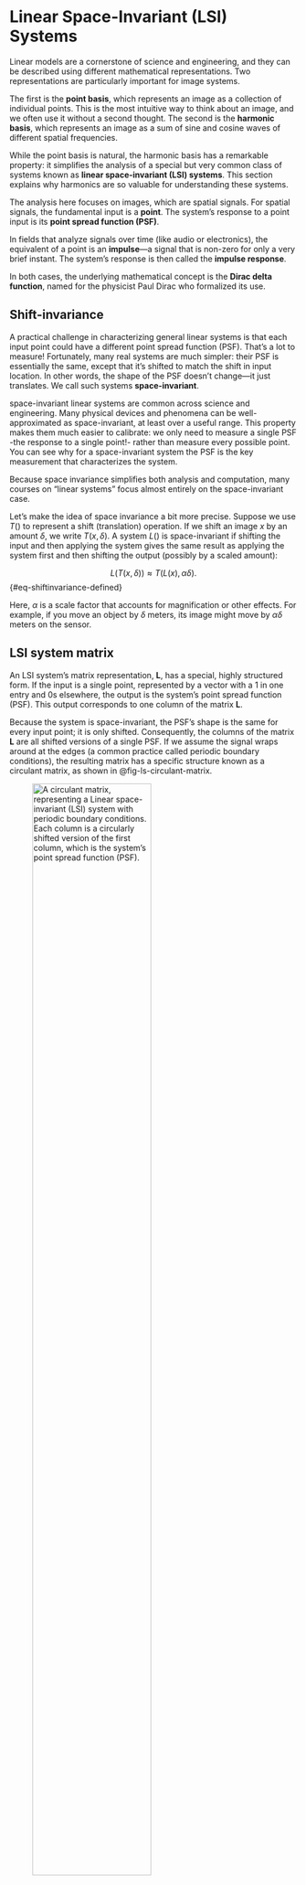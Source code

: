 # Linear Space-Invariant (LSI) Systems {#sec-appendix-spaceinvariance}
Linear models are a cornerstone of science and engineering, and they can be described using different mathematical representations. Two representations are particularly important for image systems.

The first is the **point basis**, which represents an image as a collection of individual points. This is the most intuitive way to think about an image, and we often use it without a second thought. The second is the **harmonic basis**, which represents an image as a sum of sine and cosine waves of different spatial frequencies.

While the point basis is natural, the harmonic basis has a remarkable property: it simplifies the analysis of a special but very common class of systems known as **linear space-invariant (LSI) systems**. This section explains why harmonics are so valuable for understanding these systems.

::: {.callout-note title="Point vs. Impulse"}
The analysis here focuses on images, which are spatial signals. For spatial signals, the fundamental input is a **point**. The system's response to a point input is its **point spread function (PSF)**.

In fields that analyze signals over time (like audio or electronics), the equivalent of a point is an **impulse**—a signal that is non-zero for only a very brief instant. The system's response is then called the **impulse response**.

In both cases, the underlying mathematical concept is the **Dirac delta function**, named for the physicist Paul Dirac who formalized its use.
:::

## Shift-invariance  {#sec-ls-shiftinvariance}
A practical challenge in characterizing general linear systems is that each input point could have a different point spread function (PSF). That’s a lot to measure! Fortunately, many real systems are much simpler: their PSF is essentially the same, except that it’s shifted to match the shift in input location. In other words, the shape of the PSF doesn’t change—it just translates. We call such systems **space-invariant**.

space-invariant linear systems are common across science and engineering. Many physical devices and phenomena can be well-approximated as space-invariant, at least over a useful range. This property makes them much easier to calibrate: we only need to measure a single PSF -the response to a single point!- rather than measure every possible point. You can see why for a space-invariant system the PSF is the key measurement that characterizes the system. 

Because space invariance simplifies both analysis and computation, many courses on “linear systems” focus almost entirely on the space-invariant case.

::: {.callout-note title="space invariance notation" collapse="true"}
Let’s make the idea of space invariance a bit more precise. Suppose we use $T()$ to represent a shift (translation) operation. If we shift an image $x$ by an amount $\delta$, we write $T(x, \delta)$. A system $L()$ is space-invariant if shifting the input and then applying the system gives the same result as applying the system first and then shifting the output (possibly by a scaled amount):

$$
L(T(x, \delta)) \approx T(L(x), \alpha \delta).
$$ {#eq-shiftinvariance-defined}

Here, $\alpha$ is a scale factor that accounts for magnification or other effects. For example, if you move an object by $\delta$ meters, its image might move by $\alpha \delta$ meters on the sensor.
:::

## LSI system matrix
An LSI system's matrix representation, $\mathbf{L}$, has a special, highly structured form. If the input is a single point, represented by a vector with a 1 in one entry and 0s elsewhere, the output is the system's point spread function (PSF). This output corresponds to one column of the matrix $\mathbf{L}$.

Because the system is space-invariant, the PSF's shape is the same for every input point; it is only shifted. Consequently, the columns of the matrix $\mathbf{L}$ are all shifted versions of a single PSF. If we assume the signal wraps around at the edges (a common practice called periodic boundary conditions), the resulting matrix has a specific structure known as a circulant matrix, as shown in @fig-ls-circulant-matrix.

![A circulant matrix, representing a Linear space-invariant (LSI) system with periodic boundary conditions. Each column is a circularly shifted version of the first column, which is the system's point spread function (PSF).](images/linearsystems/circulant-matrix.png){#fig-ls-circulant-matrix width=70%}

For computer simulations, there are many details to keep track of, especially issues relating to the edge and wrapping. For example, we often treat the point spread functions as 'circular', so when a value shifts below the bottom of the matrix, we do not throw it away but we copy it into the missing entry at the top of the column. In @fig-ls-circulant-matrix, the edges of the point spread are all zero, and that made the diagram simpler. 

Have a good look at @fig-ls-circulant-matrix. Feel how simple an LSI system matrix is compared to a general linear system (@sec-ls-matrix-tableau). Linear systems in general are great to work with.  If you are working with an LSI, you are particularly fortunate.  The next section gives another reason why.

## Convolution {#sec-ls-convolution}
The matrix multiplication for a space-invariant system, which we visualized as a sum of scaled and shifted point spread functions, is a fundamental operation known as **convolution**.

Formally, the convolution of an input signal $I[n]$ with a point spread function $h[n]$ is written using the asterisk symbol ($*$) and is defined by the summation:
$$
O[n] = (I * h)[n] = \sum_{k} I[k]\,h[n-k]
$$ {#eq-convolution-definition}
Here, the output at position $n$ is a weighted sum of the input values, where the weights are determined by a "flipped and shifted" version of the PSF. This formula is the mathematical expression of the process shown in the LSI matrix tableau.

Convolution is the essential calculation for determining the output of any LSI system in the spatial domain. The next sections explain why we often prefer to analyze these systems in the frequency domain, where this computationally intensive summation is replaced by simple multiplication.

## Harmonics:  Eigenvectors for shift-invariance {#sec-ls-harmonics-LSI}
We have reached the observation that is the basis of many calculations in the main chapters: the relationship between harmonics and space invariant linear systems. These ideas are introduced in the main text in @sec-optics-linear-harmonics, where we develop the Discrete Fourier Series (@sec-optics-fourier-series). The ideas continue to be used in many subsequent chapter.

Haromonic functions are *almost* eigenfunctions of space-invariant linear systems. By almost, I mean that when a harmonic is the input, the output is a scaled harmonic with a possible shift in position (phase). It is not exactly an eigenfunction because two parameters, the amplitude and phase, can change.

The mathematics of this near-miss is managed by expressing the signal using complex instead of real numbers. For complex numbers, which inherently have two parameters, we can say without any guilt that the complex exponentials are eigenvectors of a space-invariant linear system. Moreover, the complex exponentials are a complete, orthogonal set of eigenfunctions; any input stimulus can be described as the weighted sum of complex exponentials. We relate the complex exponentials back to the real harmonics, using Euler's formula (@eq-Eulers-formula). [^harmonics-FOV].

[^harmonics-FOV]: I explain the relationship between harmonics and space-invariant linear systems in detail, staying away from complex exponentials, in the Appendix to [Foundations of Vision](https://wandell.github.io/FOV-1995/appendix.html){target=_blank}.

Taken together this means space-invariant linear systems and harmonics can take advantage of the full power and simplicity of the eigenvector calculations (@eq-linear-eigencalculations). When the input to an optical system is a harmonic function at spatial frequency $f$ and unit contrast, the output image will be a harmonic function at the same frequency. The amplitude and of the output will differ from the input, but we only need to measure these two parameters. This input-output simplicity makes the harmonics very useful tools for system characterization.

::: {.callout-note collapse="true" title='History - linear algebra and matrices'}
As an assistant professor, I had the privilege of attending faculty meetings with senior colleagues I deeply admired—Joe Goodman, Ron Bracewell, Tom Cover, and others. We often discussed how to best teach key mathematical ideas to engineering students. The senior faculty generally favored starting with continuous functions and integrals, arguing these were the true mathematical foundation. The younger faculty, who spent much of their time programming, leaned toward teaching with matrices and vectors. I vividly remember Ron Bracewell remarking that continuous functions are the "reality," and we should only later show students the "vulgar" discrete approximations that our computational tools require.

These were lively debates, rooted in a deep respect for the mathematical foundations of our field. We all agreed that discrete representations are essential for computation. Today, mathematics framed in terms of vectors and matrices is at the heart of modern neural networks and computational science. That is the approach I use throughout this book. Still, I remember Bracewell’s advice and sometimes feel a bit of guilt for not starting with the continuous case.

It helps to know that representing problems with vectors and matrices is not just a modern computational convenience. The importance of linear algebra and matrix methods was recognized nearly 200 years ago. If you’re interested, you can read more about the [history of these powerful ideas](resources/history-linear-algebra.html){target=_blank}.
:::

## The Fourier Transform

We need to introduce the DFT here before the next section.

## The Convolution Theorem {#sec-ls-convolution-theorem}
The fact that harmonics are eigenvectors of linear, space-invariant (LSI) systems leads to one of the most powerful results in signal processing: the **Convolution Theorem**.

In the spatial domain, calculating the output of an LSI system requires performing a convolution—summing the input signal with shifted and scaled versions of the point spread function (PSF). This operation can be computationally intensive.

The Convolution Theorem provides an elegant and highly efficient alternative. It states that **convolution in the spatial domain is equivalent to simple multiplication in the frequency domain.**

Let's formalize this. If the output image $O[n]$ is the convolution of the input image $I[n]$ and the system's point spread function $h[n]$:
$$
O[n] = (I * h)[n],
$$ {#eq-convolution-theorem-1}

then in the Fourier Transform domain the relationship is 
$$
\mathscr{F}\{O\} = \mathscr{F}\{I\} \cdot \mathscr{F}\{h\}
$$

where $\mathscr{F}$ is the Discrete Fourier Transform.

Using the complex weights notation, where $W_f$ are the DFT coefficients of the input and $H_f$ are the DFT coefficients of the PSF, the output coefficients $Y_f$ are simply:
$$
Y_f = W_f \cdot H_f
$$ {#eq-convolution-theorem-2}

This is a profound simplification. A complex convolution is replaced by straightforward, element-wise multiplication. The term $H_f$, the DFT of the point spread function, is so important that it has its own name: the **Optical Transfer Function (OTF)**. The OTF describes how the system scales the amplitude and shifts the phase of each input harmonic.

This theorem is the primary reason why Fourier analysis is indispensable for image systems engineering. It allows us to:
1.  **Analyze** a system's performance by examining its OTF.
2.  **Calculate** the output of an LSI system efficiently: transform the input to the frequency domain, multiply by the OTF, and transform back.
3.  **Design** systems by specifying a desired OTF.

Now that we understand the power of this theorem, we can delve into the details of the tool that makes it possible: the Discrete Fourier Series.

## Discrete Fourier Series (DFS) {#sec-optics-fourier-series}
The Discrete Fourier Series (DFS) represents sampled data as sums of harmonics. It’s the frequency-domain counterpart to the point (impulse) basis (@sec-ls-spatial-basis). More background appears in @sec-appendix-linear-systems.

For a sampled 1D signal we write $I[n]$ with $n = 0,\ldots,N-1$ (there are $N$ samples). The DFS uses integer spatial frequencies $f = 0,\ldots,N-1$ and assumes the signal repeats every $N$ samples (periodic extension). Here are three equivalent forms.

1. Sine–cosine form

$$
I[n] = \frac{a_0}{2} + \sum_{f=1}^{N-1} \, s_f \,\sin\!\left(\frac{2 \pi f n}{N}\right) + c_f \,\cos\!\left(\frac{2 \pi f n}{N}\right)
$$ {#eq-fourier-series}


2. Amplitude–phase form

$$
I[n] = \frac{a_0}{2} + \sum_{f=1}^{N-1} a_f \,\sin\!\left(\frac{2 \pi f n}{N} + \phi_f\right),
\qquad a_f \ge 0
$$ {#eq-fourier-series-phase}

3. Complex exponential form

$$
I[n] = \sum_{f=0}^{N-1} w_f \, e^{\,i \, 2 \pi f n / N},
$$ {#eq-fourier-series-complex}

where the weights $w_f$ are complex and $i = \sqrt{-1}$. 

### Calculating the weights: Discrete Fourier transform (DFT)
We need a way to transform the sampled image intensities, $I[n]$, into the Fourier weights, $w_f$. The most common method is the **Discrete Fourier Transform (DFT)**:
$$
w_f = \frac{1}{N} \sum_{n=0}^{N-1} I[n] \, e^{-i 2 \pi f n / N}
$$ {#eq-discrete-fourier-transform}

At first glance, this formula might look intimidating, but it's actually quite elegant. On the right, we have the sampled image values multiplied by a complex exponential. Thanks to **Euler's formula**, we know that any complex exponential can be written in terms of sine and cosine:

$$
e^{i\theta} = \cos(\theta) + i\sin(\theta).
$$ {#eq-Eulers-formula}

This means the DFT is really just combining the familiar sine and cosine terms into a single, compact expression using complex numbers. Many people find this complex formulation neater than keeping track of separate sine and cosine coefficients.

It's important to note that while $I[n]$ is real-valued, the DFT coefficients $w_f$ are generally complex. For a real signal, there is redundancy: the coefficients satisfy $w_{f} = \overline{w_{N-f}}$, where $\overline{w_f}$ is the complex conjugate of $w_f$.[^dft-coefficients]

[^dft-coefficients]:  The complex conjugate of $a + i b$ is $a - i b$.

If you prefer to work with real numbers, you can compute the sine and cosine coefficients, $s_f$ and $c_f$, directly from the image intensities:

$$
\begin{align}
a_0 &= \frac{2}{N} \sum_{n=0}^{N-1} I[n] \\
s_f &= \frac{2}{N} \sum_{n=0}^{N-1} I[n] \sin\left(\frac{2\pi f n}{N}\right) \\
c_f &= \frac{2}{N} \sum_{n=0}^{N-1} I[n] \cos\left(\frac{2\pi f n}{N}\right)
\end{align}
$$

Here, $a_0$ gives twice the mean value of $I[n]$, which is why the Discrete Fourier Series (@eq-fourier-series) starts with $\frac{a_0}{2}$.

## Relating the DFS representations

There are several equivalent ways to write the Discrete Fourier Series, and it's helpful to know how the parameters relate:

- $\frac{a_0}{2}$ and $w_0$ both represent the mean value of the signal $I[n]$.

- The amplitude and phase parameters relate to the sine and cosine coefficients as follows:

$$
\begin{align}
a_f & = \sqrt{{s_f}^2 + {c_f}^2} \\
\phi_f & = \arctan\left(\frac{c_f}{s_f}\right)
\end{align}
$$

- The complex weights $w_f$ are related to the sine and cosine coefficients by

$$
w_f  = \frac{1}{2} (c_f - i s_f ) \qquad \text{for } f > 0
$$

- And the complex weights $w_f$ are related to the amplitude and phase by

$$
w_f = \frac{a_f}{2} e^{i (\phi_f - \pi/2)} \qquad \text{for } f > 0
$$

So, whether you prefer to think in terms of sines and cosines, amplitudes and phases, or complex exponentials, you can always translate between these forms.

::: {.callout-note title="About Jean Baptiste Joseph Fourier" collapse="false" #fourier-history}
See <a href="https://mathshistory.st-andrews.ac.uk/Biographies/Fourier/" target="_blank">a brief biography of Fourier</a>, who had a fascinating life. He served as a scientific adviser on Bonaparte’s Egyptian expedition and later as Prefect of Isère in Grenoble, where he pursued his theory of heat conduction and the use of trigonometric series.

In 1807 Fourier presented his heat memoir to the Paris Institute. The committee (Lagrange, Laplace, Monge, Lacroix) balked at representing arbitrary functions by trigonometric series and questioned the rigor; Biot and Poisson added objections. Fourier won the Institute’s 1811 prize, but publication lagged until 1822—evidence of the Academy’s initial resistance to what we now call Fourier series.

:::{.columns}
::: {.column width="50%"}
- Son of a tailor; Orphaned at 9
- Educated by Benedictines
- Supported the Revolution, becoming an adviser to Bonaparte in Egypt
- A statue of Fourier, erected in Grenoble, was later melted for armaments
:::
::: {.column width="50%"}
![Jean Baptiste Joseph Fourier](images/optics/optics-fourier.png){#fig-optics-fourier width="60%"}
:::
:::

:::

### Counting parameters
A length‑$N$ real signal $I[n]$ has $N$ real values. At first glance, each DFS parameterization seems to use more than $N$ parameters. For example, the sine–cosine form has both $s_f$ and $c_f$ for each $f$, and the complex exponential form uses $N$ complex weights $w_f$ (that’s $2N$ real numbers). How can that be?

The resolution is that for real signals the Fourier coefficients obey symmetries that reduce the number of independent values back to $N$ real degrees of freedom.

The cleanest way to see this is in the complex form. For real $I[n]$,
$$
w_{f} \;=\; \overline{w}_{\,N-f}, \qquad f=1,\ldots,N-1,
$$
so the coefficients come in complex‑conjugate pairs. Using Euler’s formula (@eq-Eulers-formula), these relate to the sine–cosine and amplitude–phase parameters as
$$
w_f = \tfrac{1}{2}\,(c_f - i\,s_f), \qquad
w_{N-f} = \tfrac{1}{2}\,(c_f + i\,s_f),
$$ {#eq-nyquist-1}
and
$$
w_f = \tfrac{a_f}{2}\,e^{\,i(\phi_f - \pi/2)}, \qquad
w_{N-f} = \tfrac{a_f}{2}\,e^{\,-i(\phi_f - \pi/2)}.
$$ {#eq-nyquist-2}

Two special bins are purely real for real signals:
- DC ($f=0$): only the cosine term contributes; this is the mean.
- When $N$ is even, the Nyquist bin ($f=N/2$): $\sin(\pi n)=0$ for all integers $n$, so only cosine remains. This bin is also purely real.

These symmetries remove the apparent over‑parameterization.

### Sampling rate and Nyquist frequency
If image samples are spaced every $\Delta x$, we say the sampling rate is $f_s = 1/\Delta x$ (samples per unit). The Nyquist frequency is half the sampling rate,
$$
f_N \;=\; \frac{f_s}{2} \;=\; \frac{1}{2\,\Delta x},
$$
and is measured in cycles per unit (e.g., cycles/degree or cycles/mm for spatial signals). In DFT index units (dimensionless bin indices), $f_N$ aligns with the bin at index $N/2$ when $N$ is even; when $N$ is odd there is no bin exactly at $f_N$.

As we saw in the previous section, because of conjugate symmetry, only about “half” of the spectrum is unique:

- Even $N$: There are two special, real bins—DC ($f=0$) and Nyquist ($f=N/2$). The remaining bins form conjugate pairs $(f,\,N-f)$ for $f=1,\ldots,N/2-1$. The count of distinct frequency bins is
    $$
    1 \text{ (DC)} \;+\; (N/2-1) \text{ pairs} \;+\; 1 \text{ (Nyquist)} \;=\; N/2 + 1.
    $$
    Each conjugate pair contributes two real degrees of freedom (real and imaginary parts), and the two special bins contribute one each, totaling $N$ real degrees of freedom.

- Odd $N$: There is no Nyquist bin. We have DC ($f=0$) plus conjugate pairs $(f,\,N-f)$ for $f=1,\ldots,(N-1)/2$. The count of distinct bins is
    $$
    1 \text{ (DC)} \;+\; (N-1)/2 \text{ pairs} \;=\; (N+1)/2,
    $$
    again yielding $N$ real degrees of freedom.

It is common to compute and report only this non‑redundant “half‑spectrum” (plus DC, and the Nyquist bin when $N$ is even). In continuous‑domain sampling language, frequencies above the Nyquist frequency $f_N$ “fold” or alias back; in DFT index terms, information in bins above $N/2$ is redundant with bins below $N/2$ for real‑valued signals. Some authors therefore call the Nyquist frequency the folding frequency.


